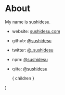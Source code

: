 
# About

My name is sushidesu.

- website: [sushidesu.com](https://sushidesu.com)
- github: [@sushidesu](https://github.com/sushidesu)
- twitter: [@_sushidesu](https://twitter.com/_sushidesu)
- npm: [@sushidesu](https://www.npmjs.com/~sushidesu)
- qiita: [@sushidesu](https://qiita.com/sushidesu)

  <Layout>
    <SeoHeaders
      title="About"
      path={`/about`}
      useTitleTemplate
    />
    <Wrapper py px>
      <Wysiwyg>{ children }</Wysiwyg>
      <Spacer size="lg" />
    </Wrapper>
  </Layout>
)
